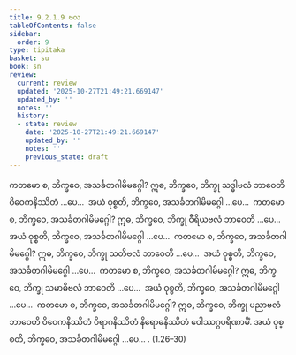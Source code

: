 ```yaml
---
title: 9.2.1.9 ဗလ
tableOfContents: false
sidebar:
  order: 9
type: tipitaka
basket: su
book: sn
review:
  current: review
  updated: '2025-10-27T21:49:21.669147'
  updated_by: ''
  notes: ''
  history:
  - state: review
    date: '2025-10-27T21:49:21.669147'
    updated_by: ''
    notes: ''
    previous_state: draft
---
```



<ReviewStatus review={frontmatter.review} showDetails={true} />

<HypothesisAnnotation frontmatter={frontmatter} />

<DynamicBreadcrumb />

<Paragraph number="1704" book="sn">
ကတမော စ, ဘိက္ခဝေ, အသင်္ခတဂါမိမဂ္ဂေါ? ဣဓ, ဘိက္ခဝေ, ဘိက္ခု သဒ္ဓါဗလံ ဘာဝေတိ ဝိဝေကနိဿိတံ …ပေ…  အယံ ဝုစ္စတိ, ဘိက္ခဝေ, အသင်္ခတဂါမိမဂ္ဂေါ …ပေ…  ကတမော စ, ဘိက္ခဝေ, အသင်္ခတဂါမိမဂ္ဂေါ? ဣဓ, ဘိက္ခဝေ, ဘိက္ခု ဝီရိယဗလံ ဘာဝေတိ …ပေ…  အယံ ဝုစ္စတိ, ဘိက္ခဝေ, အသင်္ခတဂါမိမဂ္ဂေါ …ပေ…  ကတမော စ, ဘိက္ခဝေ, အသင်္ခတဂါမိမဂ္ဂေါ? ဣဓ, ဘိက္ခဝေ, ဘိက္ခု သတိဗလံ ဘာဝေတိ …ပေ…  အယံ ဝုစ္စတိ, ဘိက္ခဝေ, အသင်္ခတဂါမိမဂ္ဂေါ …ပေ…  ကတမော စ, ဘိက္ခဝေ, အသင်္ခတဂါမိမဂ္ဂေါ? ဣဓ, ဘိက္ခဝေ, ဘိက္ခု သမာဓိဗလံ ဘာဝေတိ …ပေ…  အယံ ဝုစ္စတိ, ဘိက္ခဝေ, အသင်္ခတဂါမိမဂ္ဂေါ …ပေ…  ကတမော စ, ဘိက္ခဝေ, အသင်္ခတဂါမိမဂ္ဂေါ? ဣဓ, ဘိက္ခဝေ, ဘိက္ခု ပညာဗလံ ဘာဝေတိ ဝိဝေကနိဿိတံ ဝိရာဂနိဿိတံ နိရောဓနိဿိတံ ဝေါဿဂ္ဂပရိဏာမိံ. အယံ ဝုစ္စတိ, ဘိက္ခဝေ, အသင်္ခတဂါမိမဂ္ဂေါ …ပေ… . (1.26–30)
</Paragraph>